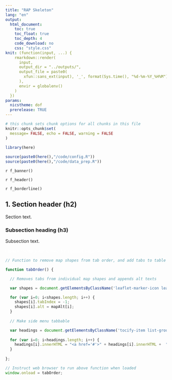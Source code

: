 ```yaml
---
title: "RAP Skeleton"
lang: "en"
output:
  html_document:
    toc: true
    toc_float: true
    toc_depth: 4
    code_download: no
    css: "style.css"
knit: (function(input, ...) {
    rmarkdown::render(
      input,
      output_dir = "../outputs/",
      output_file = paste0(
        xfun::sans_ext(input), '_', format(Sys.time(), "%d-%m-%Y_%H%M") , '.html'
      ),
      envir = globalenv()
    )
  })
params:
  nicstheme: dof
  prerelease: TRUE
---
```

<!-- params:
     nicstheme - can be any of teo, daera, dfc, de, dfe, dof, dfi, doh, doj, bso
     prerelease - can be TRUE or FALSE
-->

<!--html_preserve-->
<!-- Global site tag (gtag.js) - Google Analytics -->
<script async src="https://www.googletagmanager.com/gtag/js?id=UA-72688332-4"></script>
<script>
  window.dataLayer = window.dataLayer || [];
  function gtag(){dataLayer.push(arguments);}
  gtag('js', new Date());
  gtag('config', 'UA-72688332-4');
</script>
<!--/html_preserve-->

<!-- message to rotate screen when width is too low -->

```r
# this chunk sets chunk options for all chunks in this file
knitr::opts_chunk$set(
  message= FALSE, echo = FALSE, warning = FALSE
)
```
<div data-nics-theme="`r params$nicstheme`">


```r

library(here)
       
source(paste0(here(),"/code/config.R"))
source(paste0(here(),"/code/data_prep.R"))

```


`r f_banner()`  <!-- calling the banner code -->

<!-- Header section -->

`r f_header()`



<!-- Introduction section -->

<div id="main" role="main">
`r f_borderline()`  <!-- calling the borderline code -->
 
<!-- Single Rmd -vs- 'sub-reports' -->
<!-- Depending on your requirements, you can edit this document - add text, charts, links etc. directly into report.Rmd and knit -->
<!-- For larger projects with multiple large sections, or when you need many contributors to edit it simultaneously, a s'sub-report' approach is available -->
<!-- With 'sub-reports', you can dynamically reference other .Rmd content into this file, similar to a cell reference in Excel -->
<!-- The demo code (code/demo/demo_report.Rmd) makes use of this (Note: you can have a hybrid e.g. Key points is hard-coded and sub-reports for other sections  -->

<!-- Example: code/demo/demo_report.Rmd: -->
<!-- ```{r introduction_sub_report, child='02_introduction.Rmd' }               -->
<!-- ```                                                                        -->
<!-- 'introduction_sub_report' is the name of the section                       -->
<!-- child='02_introduction.Rmd' is a reference to the file you want to include -->


## 1. Section header (h2)

Section text.

### Subsection heading (h3)

Subsection text.

<!-- closing main div -->
</div>

<!-- open footer div -->
<div class="footer">

<!-- message to rotate screen if it is below 400px width -->
<div id="rotate-screen">
  <p style="color: white;">Please rotate your screen for optimal experience</p>
</div>

<script>
  // Create array of alt texts for map shapes
  const mapAlt = `r if (exists("mapAlt")) {mapAlt} else {"[]"}`;
</script>

```js

// Function to remove map shapes from tab order, and add tabs to table of contents

function tabOrder() {

  // Removes tabs from individual map shapes and appends alt texts

  var shapes = document.getElementsByClassName('leaflet-marker-icon leaflet-zoom-animated leaflet-interactive');

  for (var i=0; i<shapes.length; i++) {
    shapes[i].tabIndex = -1;
    shapes[i].alt = mapAlt[i];
  }
  
  // Make side menu tabbable

  var headings = document.getElementsByClassName('tocify-item list-group-item');
  
  for (var i=0; i<headings.length; i++) {
    headings[i].innerHTML = "<a href='#'>" + headings[i].innerHTML +  "</a>";
  }
  
};

// Instruct web browser to run above function when loaded
window.onload = tabOrder;
```
<!-- close footer div -->
</div>

<!-- close data-nics-theme div-->
</div>
